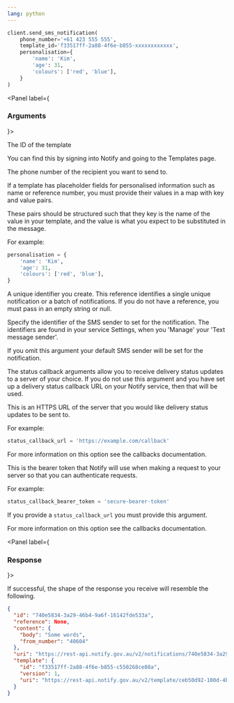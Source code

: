 ```yaml
---
lang: python
---
```


```python
client.send_sms_notification(
    phone_number='+61 423 555 555',
    template_id='f33517ff-2a88-4f6e-b855-xxxxxxxxxxxx',
    personalisation={
        'name': 'Kim',
        'age': 31,
        'colours': ['red', 'blue'],
    }
)
```

<Panel label={<H3 appearAs={H5}>Arguments</H3>}>
<Parameters>
  <Parameter required name="template_id">

The ID of the template

You can find this by signing into Notify and
going to the Templates page.

  </Parameter>
  <Parameter required name="phone_number">

The phone number of the recipient you want to send to.

  </Parameter>
  <Parameter optional name="personalisation">

If a template has placeholder fields for personalised information such as name
or reference number, you must provide their values in a map with key
and value pairs.

These pairs should be structured such that they key is the name
of the value in your template, and the value is what you expect to be
substituted in the message.

For example:

```python inline
personalisation = {
    'name': 'Kim',
    'age': 31,
    'colours': ['red', 'blue'],
}
```

  </Parameter>
  <Parameter optional name="reference">

A unique identifier you create. This reference identifies a single unique notification or a batch of notifications. If you do not have a reference, you must pass in an empty string or null.

  </Parameter>
  <Parameter optional name="sms_sender_id">

Specify the identifier of the SMS sender to set for the notification. The identifiers are found in your service Settings, when you 'Manage' your 'Text message sender'.

If you omit this argument your default SMS sender will be set for the notification.

  </Parameter>

  <Parameter optional name="status_callback_url">

The status callback arguments allow you to receive delivery status updates to a server of your choice. If you do not use this argument and you have set up a delivery status callback URL on your Notify service, then that will be used.

This is an HTTPS URL of the server that you would like delivery status updates to be sent to.

For example:

```python inline nonumbers
status_callback_url = 'https://example.com/callback'
```

For more information on this option see the <Link to="/callbacks">callbacks</Link> documentation.

  </Parameter>

  <Parameter optional name="status_callback_bearer_token">

This is the bearer token that Notify will use when making a request to your server so that you can authenticate requests.

For example:

```python inline nonumbers
status_callback_bearer_token = 'secure-bearer-token'
```

If you provide a `status_callback_url` you must provide this argument.

For more information on this option see the <Link to="/callbacks">callbacks</Link> documentation.

  </Parameter>
</Parameters>
</Panel>

<Panel label={<H3 appearAs={H5}>Response</H3>}>

If successful, the shape of the response you receive will resemble the
following.

```json
{
  "id": "740e5834-3a29-46b4-9a6f-16142fde533a",
  "reference": None,
  "content": {
    "body": "Some words",
    "from_number": "40604"
  },
  "uri": "https://rest-api.notify.gov.au/v2/notifications/740e5834-3a29-46b4-9a6f-16142fde533a",
  "template": {
    "id": "f33517ff-2a88-4f6e-b855-c550268ce08a",
    "version": 1,
    "uri": "https://rest-api.notify.gov.au/v2/template/ceb50d92-100d-4b8b-b559-14fa3b091cd"
  }
}
```

</Panel>

